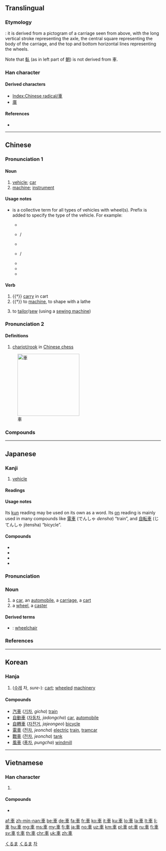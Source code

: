{{also|车|倝}}
==Translingual==
{{stroke order|type=animate}}

===Etymology===
{{Han etyl}}
{{liushu|i}}: it is derived from a pictogram of a carriage seen from above, with the long vertical stroke representing the axle, the central square representing the body of the carriage, and the top and bottom horizontal lines representing the wheels.

Note that [[倝]] (as in left part of [[朝]]) is not derived from 車.

===Han character===
{{Han char|rn=159|rad=車|as=00|sn=7|four=50006|canj=JWJ}}

====Derived characters====
* [[Index:Chinese radical/車]]
* [[庫]]

====References====
* {{Han ref|kx=1239.010|dkj=38172|dj=1712.340|hdz=53511.010|uh=8ECA|ud=36554|bh=A8AE|bd=43182}}

----

==Chinese==
{{zh-forms|s=车}}

===Pronunciation 1===
{{zh-pron
|m=chē
|c=ce1
|mc=y
|oc=y
|h=pfs=chha
|mn=chhia
|w=1tsho
|ma=y
|cat=n,v
}}

====Noun====
{{zh-noun|m=輛|c=架}}

# [[vehicle]]; [[car]]
# [[machine]]; [[instrument]]

====Usage notes====
* {{lang|zh|車／车}} is a collective term for all types of vehicles with wheel(s). Prefix is added to specify the type of the vehicle. For example:
** {{zh-l|公共汽車|gloss=bus}}
** {{zh-l|出租車}} / {{zh-l|計程車|gloss=taxi}}
** {{zh-l|火車|gloss=train}}
** {{zh-l|自行車}} / {{zh-l|腳踏車|gloss=bicycle}}
** {{zh-l|貨車|gloss=lorry}}
** {{zh-l|卡車|gloss=truck}}
** {{zh-l|嬰兒車|gloss=pram}}

====Verb====
{{zh-verb}}

# {{†}} [[carry]] in cart
# {{†}} to [[machine]], to shape with a lathe
# {{lb|zh|Cantonese}} to [[tailor]]/[[sew]] (using a [[sewing machine]])
#: {{zh-l|車衫}}

===Pronunciation 2===
{{zh-pron
|m=jū
|c=geoi1
|h=pfs=ki
|mn=ki/ku
|w=1jy
|cat=n
}}

====Definitions====
{{zh-hanzi}}

# [[w:Chinese_chess#Chariot.2FRook|chariot/rook]] in [[w:Xiangqi|Chinese chess]]

[[Image:Xiangqi Chariot.png|200px|thumb|right|車]]

===Compounds===
{{der3
|{{zh-l|車把}}
|{{zh-l|車把勢}}
|{{zh-l|車幫}}
|{{zh-l|車廠}}
|{{zh-l|車場}}
|{{zh-l|車床}}
|{{zh-l|車次}}
|{{zh-l|車刀}}
|{{zh-l|車到山前必有路}}
|{{zh-l|車道}}
|{{zh-l|車道溝}}
|{{zh-l|車燈}}
|{{zh-l|車隊}}
|{{zh-l|車份兒}}
|{{zh-l|車夫}}
|{{zh-l|車工}}
|{{zh-l|車公里}}
|{{zh-l|車鉤}}
|{{zh-l|車軲轆}}
|{{zh-l|車軲轆話}}
|{{zh-l|車軲轆會}}
|{{zh-l|車禍}}
|{{zh-l|車技}}
|{{zh-l|車駕}}
|{{zh-l|車間}}
|{{zh-l|車間文學}}
|{{zh-l|車庫}}
|{{zh-l|車筐}}
|{{zh-l|車況}}
|{{zh-l|車老闆}}
|{{zh-l|車輛}}
|{{zh-l|車裂}}
|{{zh-l|車鈴}}
|{{zh-l|車流}}
|{{zh-l|車輪}}
|{{zh-l|車輪}}
|{{zh-l|車輪戰}}
|{{zh-l|車馬費}}
|{{zh-l|車門}}
|{{zh-l|車棚}}
|{{zh-l|車篷}}
|{{zh-l|車皮}}
|{{zh-l|車票}}
|{{zh-l|車前}}
|{{zh-l|車前子}}
|{{zh-l|車錢}}
|{{zh-l|車圈}}
|{{zh-l|車身}}
|{{zh-l|車手}}
|{{zh-l|車水馬龍}}
|{{zh-l|車速}}
|{{zh-l|車胎}}
|{{zh-l|車條}}
|{{zh-l|車頭}}
|{{zh-l|車瓦}}
|{{zh-l|車位}}
|{{zh-l|車廂}}
|{{zh-l|車箱}}
|{{zh-l|車削}}
|{{zh-l|車轅}}
|{{zh-l|車載鬥量}}
|{{zh-l|車閘}}
|{{zh-l|車站}}
|{{zh-l|車照}}
|{{zh-l|車轍}}
|{{zh-l|車軸}}
|{{zh-l|車主}}
|{{zh-l|車資}}
|{{zh-l|車子}}
|{{zh-l|車組}}
|{{zh-l|出租車}}
|{{zh-l|滑板車}}
|{{zh-l|滑行車}}
|{{zh-l|火車}}
|{{zh-l|機車}}
|{{zh-l|開車}}
|{{zh-l|摩托自行車}}
|{{zh-l|汽車}}
|{{zh-l|自行車}}
}}

{{zh-cat|Beginning}}

----

==Japanese==

===Kanji===
{{ja-kanji|grade=1|rs=車00}}

# [[vehicle]]

====Readings====
{{ja-readings
|goon=[[しゃ]] (sha), [[こ]] (ko) {{qualifier|non-[[w:Jōyō kanji|Jōyō]] reading}}
|kanon=[[しゃ]] (sha), [[きょ]] (kyo) {{qualifier|non-[[w:Jōyō kanji|Jōyō]] reading}}
|kun=[[くるま]] (kuruma)}}

====Usage notes====
Its [[kun#Japanese|kun]] reading may be used on its own as a word. Its [[on#Japanese|on]] reading is mainly used in many compounds like [[電車]] (でんしゃ ''densha'') “train”, and [[自転車]] (じてんしゃ jitensha) “bicycle”.

====Compounds====
{{der-top|Compounds}}
* {{ja-r|車輪|しゃりん}}
* {{ja-r|新車|しんしゃ}}
* {{ja-r|自転車|じてんしゃ}}
* {{ja-r|電車|でんしゃ}}
{{der-bottom}}

{{ja-kanjitab|くるま|yomi=k}}

===Pronunciation===
{{ja-pron|yomi=k|くるま|acc=0|acc_ref=DJR,NHK}}

===Noun===
{{ja-noun|count=台|くるま}}

# a [[car]], an [[automobile]], a [[carriage]], a [[cart]]
# a [[wheel]], a [[caster]]

====Derived terms====
{{der-top}}
* {{ja-r|車椅子|くるまいす}}: [[wheelchair]]
{{der-bottom}}

===References===
<references/>

[[Category:1000 Japanese basic words|くるま]]
[[Category:ja:Machines|くるま]]

----

==Korean==

===Hanja===
{{ko-hanja|hangeul=[[차]], [[거]]|eumhun=수레|rv=cha, geo|mr=ch'a, kŏ|y=cha, ke}}

# ([[수레]] 차, ''sure-''): [[cart]]; [[wheel]]ed [[machinery]]

====Compounds====
* [[汽車]] ([[기차]], ''gicha'') [[train]]
* [[自動車]] ([[자동차]], ''jadongcha'') [[car]], [[automobile]]
* [[自轉車]] ([[자전거]], ''jajeongeo'') [[bicycle]]
* [[電車]] ([[전차]], ''jeoncha'') [[electric]] [[train]], [[tramcar]]
* [[戰車]] ([[전차]], ''jeoncha'') [[tank]]
* [[風車]] ([[풍차]], ''pungcha'') [[windmill]]

[[Category:Hanja readings|차]]

----

==Vietnamese==

===Han character===
{{vi-hantu|[[xa]], [[xe]], [[xơ]], [[se]], [[xế]], [[nhơn]]}}

# {{defn|lang=vi|sort=車00}}

====Compounds====
* {{l|vi|車踏|tr=xe đạp}}

[[Category:CJKV radicals| ]]

[[af:車]]
[[zh-min-nan:車]]
[[be:車]]
[[de:車]]
[[fa:車]]
[[fr:車]]
[[ko:車]]
[[it:車]]
[[ku:車]]
[[lo:車]]
[[la:車]]
[[lt:車]]
[[li:車]]
[[hu:車]]
[[mg:車]]
[[ms:車]]
[[my:車]]
[[fj:車]]
[[ja:車]]
[[no:車]]
[[uz:車]]
[[km:車]]
[[pl:車]]
[[pt:車]]
[[ru:車]]
[[fi:車]]
[[sv:車]]
[[tl:車]]
[[th:車]]
[[chr:車]]
[[uk:車]]
[[zh:車]]